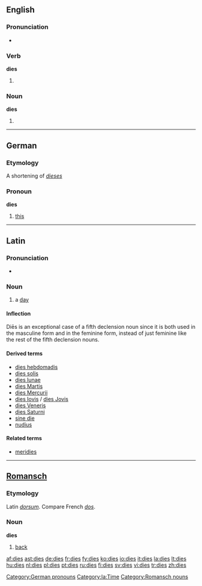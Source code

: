 ==English==

===Pronunciation===
* {{audio|en-us-dies.ogg|Audio (US)}}

===Verb===
'''dies'''

# {{third-person singular of|[[die]]}}

===Noun===
'''dies'''

# {{plural of|[[die]]}} {{italbrac|when used in the sense of a pattern}}

----

==German==

===Etymology===
A shortening of ''[[dieses]]''

===Pronoun===
'''dies'''

# [[this]]

[[Category:German pronouns]]

----

==Latin==

===Pronunciation===
* {{IPA|/ˈdiː.eːs/}}

===Noun===
{{la-noun|diēs|diei|diēī|m and f|fifth}}

# a [[day]]

====Inflection====
Diēs is an exceptional case of a fifth declension noun since it is both used in the masculine form and in the feminine form, instead of just feminine like the rest of the fifth declension nouns.<br/>
{{ladecl5vow}}
{{la-decl-5th-VOW|di}}

====Derived terms====
* [[dies hebdomadis]]
* [[dies solis]]
* [[dies lunae]]
* [[dies Martis]]
* [[dies Mercurii]]
* [[dies Iovis]] / [[dies Jovis]]
* [[dies Veneris]]
* [[dies Saturni]]
* [[sine die]]
* [[nudius]]

====Related terms====
* [[meridies]]

[[Category:la:Time]]

----

==[[Romansch]]==

===Etymology===
Latin ''[[dorsum]]''. Compare French ''[[dos]]''.

===Noun===
'''dies''' {{m}}

# [[back]]

[[Category:Romansch nouns]]

[[af:dies]]
[[ast:dies]]
[[de:dies]]
[[fr:dies]]
[[fy:dies]]
[[ko:dies]]
[[io:dies]]
[[it:dies]]
[[la:dies]]
[[lt:dies]]
[[hu:dies]]
[[nl:dies]]
[[pl:dies]]
[[pt:dies]]
[[ru:dies]]
[[fi:dies]]
[[sv:dies]]
[[vi:dies]]
[[tr:dies]]
[[zh:dies]]